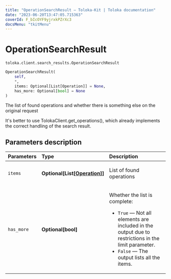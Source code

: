 ```yaml
---
title: "OperationSearchResult — Toloka-Kit | Toloka documentation"
date: "2023-06-20T13:47:05.715363"
coverId: F_bIcOYF9yjrxkPZrXc3
docsMenu: "tkitMenu"
---
```


# OperationSearchResult

`toloka.client.search_results.OperationSearchResult`

```python
OperationSearchResult(
    self,
    *,
    items: Optional[List[Operation]] = None,
    has_more: Optional[bool] = None
)
```

The list of found operations and whether there is something else on the original request

It's better to use TolokaClient.get_operations(),
which already implements the correct handling of the search result.

## Parameters description

| Parameters | Type | Description |
| :----------| :----| :-----------|
`items`|**Optional\[List\[[Operation](/docs/toloka-kit/reference/toloka.client.operations.Operation)\]\]**|<p>List of found operations</p>
`has_more`|**Optional\[bool\]**|<p>Whether the list is complete:</p> <ul> <li>`True` — Not all elements are included in the output due to restrictions in the limit parameter.</li> <li>`False` — The output lists all the items.</li> </ul>